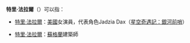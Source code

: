 {{NoteTA
|1=zh-cn:星际旅行：深空九号;zh-hk:星空奇遇記：銀河前哨;zh-tw:星艦奇航記：銀河前哨
}}
'''特里·法拉爾'''（{{lang-en|Terry Farrell}}）可以指：

*{{flagicon|USA}} [[特里·法拉爾_(演員)|特里·法拉爾]]：[[美國|美國]]女演員，代表角色Jadzia Dax（[[星空奇遇記：銀河前哨|星空奇遇記：銀河前哨]]）
*{{flagicon|SCO}} [[特里·法拉爾_(建築師)|特里·法拉爾]]：[[蘇格蘭|蘇格蘭]]建築師

{{disambig|cat=五字人名消歧義}}
{{DEFAULTSORT:Farrell, Terry}}